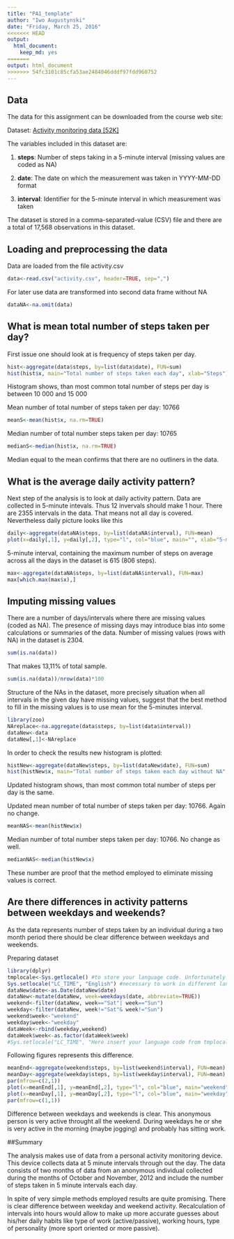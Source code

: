 ```yaml
---
title: "PA1_template"
author: "Iwo Augustynski"
date: "Friday, March 25, 2016"
<<<<<<< HEAD
output:
  html_document:
    keep_md: yes
=======
output: html_document
>>>>>>> 54fc3101c85cfa53ae2484046dddf97fdd960752
---
```

## Data


The data for this assignment can be downloaded from the course web site:

Dataset: [Activity monitoring data [52K]](https://d396qusza40orc.cloudfront.net/repdata%2Fdata%2Factivity.zip)

The variables included in this dataset are:

   1. **steps**: Number of steps taking in a 5-minute interval (missing values are coded as NA)

   2. **date**: The date on which the measurement was taken in YYYY-MM-DD format

   3. **interval**: Identifier for the 5-minute interval in which measurement was taken
    

The dataset is stored in a comma-separated-value (CSV) file and there are a total of 17,568 observations in this dataset.



## Loading and preprocessing the data


Data are loaded from the file activity.csv
```r
data<-read.csv("activity.csv", header=TRUE, sep=",")
```

For later use data are transformed into second data frame without NA
```r
dataNA<-na.omit(data)
```



## What is mean total number of steps taken per day?


First issue one should look at is frequency of steps taken per day. 
```r
hist<-aggregate(data$steps, by=list(data$date), FUN=sum)
hist(hist$x, main="Total number of steps taken each day", xlab="Steps")

```

Histogram shows, than most common total number of steps per day is between 10 000 and 15 000

Mean number of total number of steps taken per day: 10766
```r
meanS<-mean(hist$x, na.rm=TRUE)
```


Median number of total number steps taken per day: 10765
```r
medianS<-median(hist$x, na.rm=TRUE)
```

Median equal to the mean confirms that there are no outliners in the data.



## What is the average daily activity pattern?


Next step of the analysis is to look at daily activity pattern. Data are collected in 5-minute intevals.
Thus 12 invervals should make 1 hour. There are 2355 intervals in the data. That means not all day is covered.
Nevertheless daily picture looks like this

```r
daily<-aggregate(dataNA$steps, by=list(dataNA$interval), FUN=mean)
plot(x=daily[,1], y=daily[,2], type="l", col="blue", main="", xlab="5-minute interval", ylab="Average number of steps taken")
```

 5-minute interval, containing the maximum number of steps on average across all the days in the dataset is 615 (806 steps).
 
```r
max<-aggregate(dataNA$steps, by=list(dataNA$interval), FUN=max)
max[which.max(max$x),]
```


## Imputing missing values


There are a number of days/intervals where there are missing values (coded as NA). The presence of missing days may introduce bias into some calculations or summaries of the data.
Number of missing values (rows with NA) in the dataset is 2304.

```r
sum(is.na(data))
```

That makes 13,11% of total sample.

```r
sum(is.na(data))/nrow(data)*100
```

Structure of the NAs in the dataset, more precisely situation when all intervals in the given day have missing values, suggest that the best method to fill in the missing values is to use mean for the 5-minutes interval.

```r
library(zoo)
NAreplace<-na.aggregate(data$steps, by=list(data$interval))
dataNew<-data
dataNew[,1]<-NAreplace
```

In order to check the results new histogram is plotted:

```r
histNew<-aggregate(dataNew$steps, by=list(dataNew$date), FUN=sum)
hist(histNew$x, main="Total number of steps taken each day without NA", xlab="Steps")
```

Updated histogram shows, than most common total number of steps per day is the same.

Updated mean number of total number of steps taken per day: 10766. Again no change.
```r
meanNAS<-mean(histNew$x)
```


Median number of total number steps taken per day: 10766. No change as well.
```r
medianNAS<-median(histNew$x)
```

These number are proof that the method employed to eliminate missing values is correct.



## Are there differences in activity patterns between weekdays and weekends?


As the data represents number of steps taken by an individual during a two month period there should be clear difference between weekdays and weekends. 

Preparing dataset
```r
library(dplyr)
tmplocale<-Sys.getlocale() #to store your language code. Unfortunately you have to manually switch back to your language.
Sys.setlocale("LC_TIME", "English") #necessary to work in different languages
dataNew$date<-as.Date(dataNew$date)
dataNew<-mutate(dataNew, week=weekdays(date, abbreviate=TRUE))
weekend<-filter(dataNew, week=="Sat"| week=="Sun")
weekday<-filter(dataNew, week!="Sat"& week!="Sun")
weekend$week<-"weekend"
weekday$week<-"weekday"
dataWeek<-rbind(weekday,weekend)
dataWeek$week<-as.factor(dataWeek$week)
#Sys.setlocale("LC_TIME", "Here insert your language code from tmplocale")
```

Following figures represents this difference.

```r
meanEnd<-aggregate(weekend$steps, by=list(weekend$interval), FUN=mean)
meanDay<-aggregate(weekday$steps, by=list(weekday$interval), FUN=mean)
par(mfrow=c(2,1))
plot(x=meanEnd[,1], y=meanEnd[,2], type="l", col="blue", main="weekend", xlab="Interval", ylab="Number of steps")
plot(x=meanDay[,1], y=meanDay[,2], type="l", col="blue", main="weekday", xlab="Interval", ylab="Number of steps")
par(mfrow=c(1,1))
```

Difference between weekdays and weekends is clear. This anonymous person is very active throught all the weekend. During weekdays he or she is very active in the morning (maybe jogging) and probably has sitting work. 



##Summary


The analysis makes use of data from a personal activity monitoring device. This device collects data at 5 minute intervals through out the day. The data consists of two months of data from an anonymous individual collected during the months of October and November, 2012 and include the number of steps taken in 5 minute intervals each day.

In spite of very simple methods employed results are quite promising. There is clear difference between weekday and weekend activity. Recalculation of intervals into hours would allow to make up more accurate guesses about his/her daily habits like type of work (active/passive), working hours, type of personality (more sport oriented or more passive).



